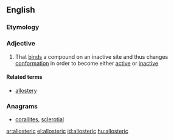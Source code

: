 ==English==

===Etymology===
{{prefix|allo|gloss1=other|steric|gloss2=arrangement of atoms in space}}

===Adjective===
{{en-adj}}

# {{context|biochemistry|of an enzyme|lang=en}} That [[bind]]s a compound on an inactive site and thus changes [[conformation]] in order to become either [[active]] or [[inactive]]

====Related terms====
* [[allostery]]

===Anagrams===
* [[corallites#English|corallites]], [[sclerotial#English|sclerotial]]

[[ar:allosteric]]
[[el:allosteric]]
[[id:allosteric]]
[[hu:allosteric]]